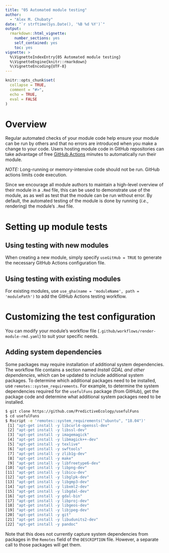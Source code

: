 ```yaml
---
title: "05 Automated module testing"
author:
  - "Alex M. Chubaty"
date: "`r strftime(Sys.Date(), '%B %d %Y')`"
output:
  rmarkdown::html_vignette:
    number_sections: yes
    self_contained: yes
    toc: yes
vignette: >
  %\VignetteIndexEntry{05 Automated module testing}
  %\VignetteEngine{knitr::rmarkdown}
  %\VignetteEncoding{UTF-8}
---
```


```r
knitr::opts_chunk$set(
  collapse = TRUE,
  comment = "#>",
  echo = TRUE,
  eval = FALSE
)
```

# Overview

Regular automated checks of your module code help ensure your module can be run by others and that no errors are introduced when you make a change to your code.
Users hosting module code in GitHub repositories can take advantage of free [GitHub Actions](https://github.com/features/actions) minutes to automatically run their module.

*NOTE:* Long-running or memory-intensive code should not be run. GitHub actions limits code execution.

Since we encourage all module authors to maintain a high-level overview of their module in a `.Rmd` file, this can be used to  demonstrate use of the module, as as well as test that the module can be run without error.
By default, the automated testing of the module is done by running (_i.e._, rendering) the module's `.Rmd` file.

# Setting up module tests

## Using testing with new modules

When creating a new module, simply specify `useGitHub = TRUE` to generate the necessary GitHub Actions configuration file.

## Using testing with existing modules

For existing modules, use `use_gha(name = 'moduleName', path = 'modulePath')` to add the GitHub Actions testing workflow.

# Customizing the test configuration

You can modify your module's workflow file (`.github/workflows/render-module-rmd.yaml`) to suit your specific needs.

## Adding system dependencies

Some packages may require installation of additional system dependencies.
The workflow file contains a section named _Install GDAL and other dependencies_, which can be updated to include additional system packages.
To determine which additional packages need to be installed, use `remotes::system_requirements`.
For example, to determine the system dependencies required for the `usefulFuns` package (from GitHub), get the package code and determine what additional system packages need to be installed.


```bash
$ git clone https://github.com/PredictiveEcology/usefulFuns
$ cd usefulFuns
$ Rscript -e 'remotes::system_requirements("ubuntu", "18.04")'
 [1] "apt-get install -y libcurl4-openssl-dev"
 [2] "apt-get install -y libssl-dev"          
 [3] "apt-get install -y imagemagick"         
 [4] "apt-get install -y libmagick++-dev"     
 [5] "apt-get install -y texlive"             
 [6] "apt-get install -y swftools"            
 [7] "apt-get install -y zlib1g-dev"          
 [8] "apt-get install -y make"                
 [9] "apt-get install -y libfreetype6-dev"    
[10] "apt-get install -y libpng-dev"          
[11] "apt-get install -y libicu-dev"          
[12] "apt-get install -y libglpk-dev"         
[13] "apt-get install -y libgmp3-dev"         
[14] "apt-get install -y libxml2-dev"         
[15] "apt-get install -y libgdal-dev"         
[16] "apt-get install -y gdal-bin"            
[17] "apt-get install -y libproj-dev"         
[18] "apt-get install -y libgeos-dev"         
[19] "apt-get install -y libjpeg-dev"         
[20] "apt-get install -y git"                 
[21] "apt-get install -y libudunits2-dev"     
[22] "apt-get install -y pandoc"  
```

Note that this does not currently capture system dependencies from packages in the `Remotes` field of the `DESCRIPTION` file.
However, a separate call to those packages will get them.
